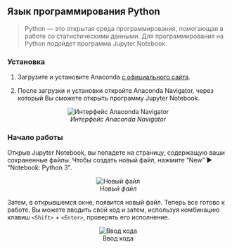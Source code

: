 ## Язык программирования Python
> Python --- это открытая среда программирования, помогающая в работе со статистическими данными. Для программирования на Python подойдет программа Jupyter Notebook. 

### Установка

1. Загрузите и установите Anaconda [с официального сайта](https://www.anaconda.com/distribution/).

2. После загрузки и установки откройте Anaconda Navigator, через который Вы сможете открыть программу Jupyter Notebook.

<center> 

![*Интерфейс Anaconda Navigator*](images/Anaconda Navigator.png)

</center> 

### Начало работы

Открыв Jupyter Notebook, вы попадете на страницу, содержащую ваши сохраненные файлы. Чтобы создать новый файл, нажмите "New" ▶ "Notebook: Python 3".

<center> 

![*Новый файл*](images/New File in Jupyter.png)

</center> 

Затем, в открывшемся окне, появится новый файл. Теперь все готово к работе. Вы можете вводить свой код и затем, используя комбинацию клавиш `<Shift>` + `<Enter>`, проверять его исполнение.

<center> 

![Ввод кода](images/Code in Jupyter.png)

</center> 

